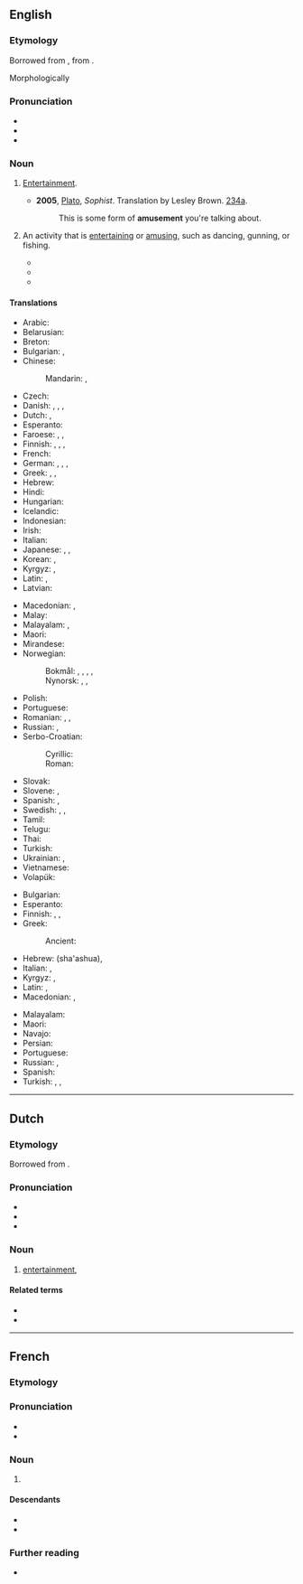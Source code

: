 {{also|Amüsement}}
==English==

===Etymology===
Borrowed from {{bor|en|fr|amusement}}, from {{af|fr|amuser|-ment|nocat=1}}.

Morphologically {{suffix|en|amuse|ment|nocat=1}}

===Pronunciation===
* {{IPA|en|/əˈmjuzmənt/}}
* {{audio|en|en-us-amusement.ogg|Audio (US)}}
* {{hyphenation|en|a|muse|ment}}

===Noun===
{{en-noun|~}}

# {{lb|en|uncountable}} [[entertainment|Entertainment]].
#: {{ux|en|To my great '''amusement''', the dog kept on chasing its tail and yelped when it bit it.}}
#* '''2005''', [[w:Plato|Plato]], ''Sophist''. Translation by Lesley Brown. [[w:Stephanus pagination|234a]].
#*: This is some form of '''amusement''' you're talking about.
# {{lb|en|countable}} An activity that is [[entertaining]] or [[amuse|amusing]], such as dancing, gunning, or fishing.
#: {{syn|en|Thesaurus:hobby}}
#* {{quote-book|en|passage="What a charming '''amusement''' for young people this is, Mr. Darcy! There is nothing like dancing after all. I consider it as one of the first refinements of polished society."|title=[[S:Pride and Prejudice/Chapter 6|Pride and Prejudice]]|author=Jane Austen|year=1813}}
#* {{quote-book|en|passage=His chief '''amusements''' were gunning and fishing, or sauntering along the beach and through the myrtles, in quest of shells or entomological specimens--his collection of the latter might have been envied by a Swammerdamm.|year=1843|title=[[S:The Gold-Bug|The Gold-Bug]]|author=Edgar Allan Poe}}
#* {{quote-book|en|passage=The Cat was sour-tempered and grumpy, at first, but before they had journeyed far, the crystal creature had discovered a fine '''amusement'''. The long tails of the monkeys were constantly sticking through the bars of their cage, and when they did, the Glass Cat would slyly seize the tails in her paws and pull them.|year=1919|title=[[S:The Magic of Oz/Chapter 20|The Magic of Oz]]|author=L. Frank Baum}}

====Translations====
{{trans-top|entertainment}}
* Arabic: {{t|ar|تَسْلِيَة|f}}
* Belarusian: {{t|be|заба́ва|f}}
* Breton: {{t+|br|diduamant|m}}
* Bulgarian: {{t+|bg|забавле́ние|n}}, {{t+|bg|развлече́ние|n}}
* Chinese:
*: Mandarin: {{t+|cmn|娛樂}}, {{t+|cmn|娱乐|tr=yúlè}}
* Czech: {{t+|cs|zábava|f}}
* Danish: {{t|da|underholdning|c}}, {{t|da|tidsfordriv}}, {{t|da|adspredelse|c}}, {{t|da|beskæftigelse|c}}
* Dutch: {{t+|nl|amusement|n}}, {{t+|nl|vertier|n}}
* Esperanto: {{t|eo|amuzado}}
* Faroese: {{t|fo|stuttleiki}}, {{t|fo|ítriv}}, {{t|fo|dagdvølja}}
* Finnish: {{t+|fi|huvi}}, {{t+|fi|huvitus}}, {{t|fi|huvittuneisuus}}, {{t+|fi|hilpeys}}
* French: {{t+|fr|amusement|m}}
* German: {{t+|de|Amüsement|n}} {{qualifier|obsolete}}, {{t+|de|Entertainment|n}} {{qualifier|colloquial}}, {{t+|de|Unterhaltung|f}}, {{t+|de|Vergnügen|n}}
* Greek: {{t+|el|διασκέδαση|f}}, {{t+|el|ψυχαγωγία|f}}, {{t+|el|αναψυχή|f}}
* Hebrew: {{t+|he|בִּדּוּר}}
* Hindi: {{t+|hi|मनोरंजन|m}}
* Hungarian: {{t+|hu|szórakozás}}
* Icelandic: {{t+|is|afþreying|f}}
* Indonesian: {{t+|id|hiburan}}
* Irish: {{t|ga|áibhéar|m}}
* Italian: {{t+|it|divertimento|m}}
* Japanese: {{t+|ja|娯楽|tr=ごらく, goraku}}, {{t|ja|アミューズメント|tr=amyūzumento}}, {{t+|ja|遊び|tr=asobi}}
* Korean: {{t+|ko|오락}}, {{t+|ko|놀이}}
* Kyrgyz: {{t+|ky|эрмек}}, {{t+|ky|оюн-зоок}}
* Latin: {{t|la|oblectāmen|n}}, {{t|la|oblectāmentum|n}}
* Latvian: {{t|lv|izprieca|f}}
{{trans-mid}}
* Macedonian: {{t|mk|забава|f}}, {{t|mk|разонода|f}}
* Malay: {{t+|ms|hiburan}}
* Malayalam: {{t+|ml|വിനോദം}}, {{t+|ml|രസം}}
* Maori: {{t|mi|harakoa}}
* Mirandese: {{t|mwl|adbertimiento|m}}
* Norwegian:
*: Bokmål: {{t|nb|underholdning}}, {{t|nb|tidsfordriv}}, {{t+|nb|tidtrøyte}}, {{t|nb|fritidsbeskjeftigelse}}, {{t|nb|atspredelse}}
*: Nynorsk: {{t|nn|underhaldning}}, {{t|nn|tidsfordriv}}, {{t|nn|tidtrøyte}}
* Polish: {{t+|pl|zabawa|f}}
* Portuguese: {{t+|pt|divertimento|m}}
* Romanian: {{t+|ro|divertisment|n}}, {{t+|ro|distracție|f}}, {{t+|ro|amuzament|n}}
* Russian: {{t+|ru|развлече́ние|n}}, {{t+|ru|заба́ва|f}}
* Serbo-Croatian:
*: Cyrillic: {{t|sh|за̑бава|f}}
*: Roman: {{t+|sh|zȃbava|f}}
* Slovak: {{t|sk|zábava|f}}
* Slovene: {{t+|sl|zabȃva|f}}, {{t|sl|razvedrilo|n}}
* Spanish: {{t+|es|divertimiento|m}}, {{t|es|esparcimiento|m}}
* Swedish: {{t+|sv|underhållning|c}}, {{t+|sv|förströelse|c}}, {{t+|sv|avkoppling|c}}
* Tamil: {{t+|ta|கேளிக்கை}}
* Telugu: {{t+|te|వినోదం}}
* Thai: {{t+|th|มหรสพ}}
* Turkish: {{t+|tr|eğlence}}
* Ukrainian: {{t|uk|розва́га|f}}, {{t|uk|заба́ва|f}}
* Vietnamese: {{t+|vi|hài hước|alt=sự hài hước}}
* Volapük: {{t+|vo|muad}}
{{trans-bottom}}

{{trans-top|an activity that is entertaining or amusing}}
* Bulgarian: {{t+|bg|развлече́ние|n}}
* Esperanto: {{t|eo|amuzaĵo}}
* Finnish: {{t+|fi|hupi}}, {{t|fi|hupailu}}, {{t+|fi|huvittelu}}
* Greek:
*: Ancient: {{t|grc|διατριβή|f}}
* Hebrew: {{t|he|שעשוע|m}} (sha'ashua), {{t|he|כיוף|m}}
* Italian: {{t+|it|intrattenimento|m}}, {{t+|it|festeggiamento|m}}
* Kyrgyz: {{t+|ky|көңүл ачуу}}, {{t+|ky|эриккенди жазуу}}
* Latin: {{t|la|oblectāmen|n}}, {{t|la|oblectāmentum|n}}
* Macedonian: {{t|mk|забава|f}}, {{t|mk|разонода|f}}
{{trans-mid}}
* Malayalam: {{t+|ml|വിനോദം}}
* Maori: {{t|mi|harakoa}}
* Navajo: {{t|nv|zhǫʼ}}
* Persian: {{t+|fa|سرگرمی|tr=sargarmi}}
* Portuguese: {{t+|pt|diversão|f}}
* Russian: {{t+|ru|развлече́ние|n}}, {{t+|ru|заба́ва|f}}
* Spanish: {{t+|es|diversión|f}}
* Turkish: {{t+|tr|etkinlik}}, {{t+|tr|uğraşı}}, {{t+|tr|eğlenti}}
{{trans-bottom}}

----

==Dutch==

===Etymology===
Borrowed from {{bor|nl|fr|amusement}}.

===Pronunciation===
* {{IPA|nl|/ˌaː.my.zəˈmɛnt/}}
* {{hyphenation|nl|amu|se|ment}}
* {{rhymes|nl|ɛnt}}

===Noun===
{{nl-noun|n|-|-}}

# [[entertainment]], {{l|en|amusement}}

====Related terms====
* {{l|nl|amusant}}
* {{l|nl|amuseren}}

----

==French==

===Etymology===
{{af|fr|amuser|-ment}}

===Pronunciation===
* {{fr-IPA}}
* {{audio|fr|Fr-amusement.ogg|audio}}

===Noun===
{{fr-noun|m}}

# {{l|en|amusement}}

====Descendants====
* {{desc|en|amusement|bor=1}}
* {{desc|de|Amüsement|bor=1}}

===Further reading===
* {{R:TLFi}}